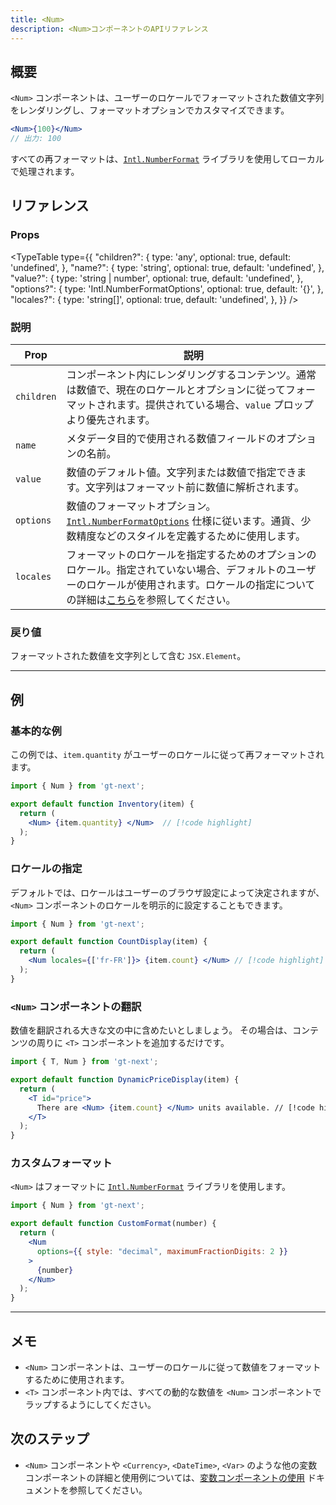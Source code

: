 ```yaml
---
title: <Num>
description: <Num>コンポーネントのAPIリファレンス
---
```

## 概要

`<Num>` コンポーネントは、ユーザーのロケールでフォーマットされた数値文字列をレンダリングし、フォーマットオプションでカスタマイズできます。
```jsx
<Num>{100}</Num>
// 出力: 100
```
すべての再フォーマットは、[`Intl.NumberFormat`](https://developer.mozilla.org/en-US/docs/Web/JavaScript/Reference/Global_Objects/Intl/NumberFormat) ライブラリを使用してローカルで処理されます。


## リファレンス

### Props

<TypeTable
  type={{
    "children?": {
        type: 'any',
        optional: true,
        default: 'undefined',
    },
    "name?": {
        type: 'string',
        optional: true,
        default: 'undefined',
    },
    "value?": {
        type: 'string | number',
        optional: true,
        default: 'undefined',
    },
    "options?": {
        type: 'Intl.NumberFormatOptions',
        optional: true,
        default: '{}',
    },
    "locales?": {
        type: 'string[]',
        optional: true,
        default: 'undefined',
    },
  }}
/>

### 説明
| Prop     | 説明                                                                                                                                       |
|----------|---------------------------------------------------------------------------------------------------------------------------------------------------|
| `children` | コンポーネント内にレンダリングするコンテンツ。通常は数値で、現在のロケールとオプションに従ってフォーマットされます。提供されている場合、`value` プロップより優先されます。 |
| `name`     | メタデータ目的で使用される数値フィールドのオプションの名前。                                                                                   |
| `value`    | 数値のデフォルト値。文字列または数値で指定できます。文字列はフォーマット前に数値に解析されます。                               |
| `options`  | 数値のフォーマットオプション。[`Intl.NumberFormatOptions`](https://developer.mozilla.org/en-US/docs/Web/JavaScript/Reference/Global_Objects/Intl/NumberFormat) 仕様に従います。通貨、少数精度などのスタイルを定義するために使用します。 |
| `locales`   | フォーマットのロケールを指定するためのオプションのロケール。指定されていない場合、デフォルトのユーザーのロケールが使用されます。ロケールの指定についての詳細は[こちら](https://developer.mozilla.org/en-US/docs/Web/JavaScript/Reference/Global_Objects/Intl#locales_argument)を参照してください。                                            |

### 戻り値

フォーマットされた数値を文字列として含む `JSX.Element`。

---

## 例

### 基本的な例
この例では、`item.quantity` がユーザーのロケールに従って再フォーマットされます。

```jsx title="QuantityDisplay.jsx" copy
import { Num } from 'gt-next';

export default function Inventory(item) {
  return (
    <Num> {item.quantity} </Num>  // [!code highlight]
  );
}
```

### ロケールの指定
デフォルトでは、ロケールはユーザーのブラウザ設定によって決定されますが、`<Num>` コンポーネントのロケールを明示的に設定することもできます。

```jsx title="PriceDisplay.jsx" copy
import { Num } from 'gt-next';

export default function CountDisplay(item) {
  return (
    <Num locales={['fr-FR']}> {item.count} </Num> // [!code highlight]
  );
}
```

### `<Num>` コンポーネントの翻訳
数値を翻訳される大きな文の中に含めたいとしましょう。
その場合は、コンテンツの周りに `<T>` コンポーネントを追加するだけです。

```jsx title="DynamicPriceDisplay.jsx" copy
import { T, Num } from 'gt-next';

export default function DynamicPriceDisplay(item) {
  return (
    <T id="price">
      There are <Num> {item.count} </Num> units available. // [!code highlight]
    </T>
  );
}
```

### カスタムフォーマット
`<Num>` はフォーマットに [`Intl.NumberFormat`](https://developer.mozilla.org/en-US/docs/Web/JavaScript/Reference/Global_Objects/Intl/NumberFormat) ライブラリを使用します。
```jsx
import { Num } from 'gt-next';

export default function CustomFormat(number) {
  return (
    <Num
      options={{ style: "decimal", maximumFractionDigits: 2 }}
    >
      {number}
    </Num>
  );
}
```

---

## メモ
 * `<Num>` コンポーネントは、ユーザーのロケールに従って数値をフォーマットするために使用されます。
 * `<T>` コンポーネント内では、すべての動的な数値を `<Num>` コンポーネントでラップするようにしてください。

## 次のステップ
 * `<Num>` コンポーネントや `<Currency>`, `<DateTime>`, `<Var>` のような他の変数コンポーネントの詳細と使用例については、[変数コンポーネントの使用](/docs/next/reference/using-variable-components) ドキュメントを参照してください。